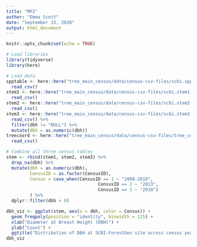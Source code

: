 ```yaml
---
title: "MP2"
author: "Emma Scott"
date: "September 15, 2020"
output: html_document
---
```


```r
knitr::opts_chunk$set(echo = TRUE)

# Load libraries
library(tidyverse)
library(here)
```

```r
# Load data
spptable <- here::here("tree_main_census/data/census-csv-files/scbi.spptable.csv") %>% 
  read_csv()
stem1 <- here::here("tree_main_census/data/census-csv-files/scbi.stem1.csv") %>% 
  read_csv()
stem2 <- here::here("tree_main_census/data/census-csv-files/scbi.stem2.csv") %>% 
  read_csv() 
stem3 <- here::here("tree_main_census/data/census-csv-files/scbi.stem3.csv") %>% 
  read_csv() %>% 
  filter(dbh != "NULL") %>% 
  mutate(dbh = as.numeric(dbh))
treecoord <- here::here("tree_main_census/data/census-csv-files/tree_coord_local_and_plot_level.csv") %>% 
  read_csv()

# Combine all three census tables 
stem <- rbind(stem1, stem2, stem3) %>% 
  drop_na(dbh) %>% 
  mutate(dbh = as.numeric(dbh),
         CensusID = as.factor(CensusID),
         Census = case_when(CensusID == 1 ~ "2008-2010",
                                   CensusID == 2 ~ "2013",
                                   CensusID == 3 ~ "2018")
         ) %>% 
  dplyr::filter(dbh > 0)
```

```r
dbh_viz <- ggplot(stem, aes(x = dbh, color = Census)) +
  geom_freqpoly(position = "identity", binwidth = 125) +
  xlab("Diameter at Breast Height (DBH)") +
  ylab("Count") +
  ggtitle("Distribution of DBH at SCBI-ForestGeo site across census years")
dbh_viz
```

